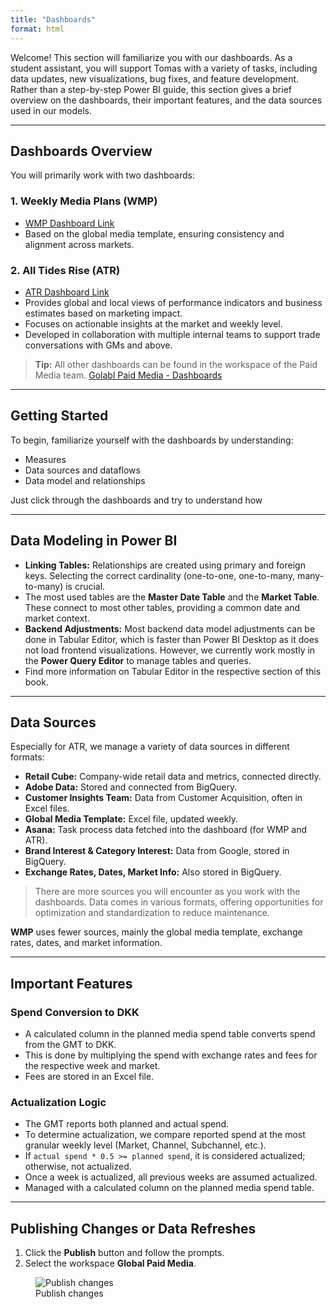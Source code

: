 ```yaml
---
title: "Dashboards"
format: html
---
```




Welcome! This section will familiarize you with our dashboards. As a student assistant, you will support Tomas with a variety of tasks, including data updates, new visualizations, bug fixes, and feature development. Rather than a step-by-step Power BI guide, this section gives a brief overview on the dashboards, their important features, and the data sources used in our models.

---

## Dashboards Overview

You will primarily work with two dashboards:

### 1. Weekly Media Plans (WMP)

- [WMP Dashboard Link](https://app.powerbi.com/groups/c62b704b-26cb-4257-9c65-0763ea07962d/reports/a7d5a7e3-b224-48ca-81b1-c82268a18271/9b4410addb1c3300dd62?experience=power-bi)
- Based on the global media template, ensuring consistency and alignment across markets.

### 2. All Tides Rise (ATR)

- [ATR Dashboard Link](https://app.powerbi.com/groups/c62b704b-26cb-4257-9c65-0763ea07962d/reports/68fbd1ec-4d93-4625-ba30-affb1de681de/ReportSection1e68875505ee43062c08?experience=power-bi)
- Provides global and local views of performance indicators and business estimates based on marketing impact.
- Focuses on actionable insights at the market and weekly level.
- Developed in collaboration with multiple internal teams to support trade conversations with GMs and above.

> **Tip:** All other dashboards can be found in the workspace of the Paid Media team. [Golabl Paid Media - Dashboards](https://app.powerbi.com/groups/c62b704b-26cb-4257-9c65-0763ea07962d/list?experience=power-bi)

---

## Getting Started

To begin, familiarize yourself with the dashboards by understanding:

- Measures
- Data sources and dataflows
- Data model and relationships

Just click through the dashboards and try to understand how 


---

## Data Modeling in Power BI

- **Linking Tables:** Relationships are created using primary and foreign keys. Selecting the correct cardinality (one-to-one, one-to-many, many-to-many) is crucial.
- The most used tables are the **Master Date Table** and the **Market Table**. These connect to most other tables, providing a common date and market context.
- **Backend Adjustments:** Most backend data model adjustments can be done in Tabular Editor, which is faster than Power BI Desktop as it does not load frontend visualizations. However, we currently work mostly in the **Power Query Editor** to manage tables and queries.
- Find more information on Tabular Editor in the respective section of this book.

---

## Data Sources

Especially for ATR, we manage a variety of data sources in different formats:

- **Retail Cube:** Company-wide retail data and metrics, connected directly.
- **Adobe Data:** Stored and connected from BigQuery.
- **Customer Insights Team:** Data from Customer Acquisition, often in Excel files.
- **Global Media Template:** Excel file, updated weekly.
- **Asana:** Task process data fetched into the dashboard (for WMP and ATR).
- **Brand Interest & Category Interest:** Data from Google, stored in BigQuery.
- **Exchange Rates, Dates, Market Info:** Also stored in BigQuery.

> There are more sources you will encounter as you work with the dashboards. Data comes in various formats, offering opportunities for optimization and standardization to reduce maintenance.

**WMP** uses fewer sources, mainly the global media template, exchange rates, dates, and market information.

---

## Important Features

### Spend Conversion to DKK

- A calculated column in the planned media spend table converts spend from the GMT to DKK.
- This is done by multiplying the spend with exchange rates and fees for the respective week and market.
- Fees are stored in an Excel file.

### Actualization Logic

- The GMT reports both planned and actual spend.
- To determine actualization, we compare reported spend at the most granular weekly level (Market, Channel, Subchannel, etc.).
- If `actual spend * 0.5 >= planned spend`, it is considered actualized; otherwise, not actualized.
- Once a week is actualized, all previous weeks are assumed actualized.
- Managed with a calculated column on the planned media spend table.

---

## Publishing Changes or Data Refreshes

1. Click the **Publish** button and follow the prompts.
2. Select the workspace **Global Paid Media**.

![Publish changes](images/PowerBI_publish.png)
